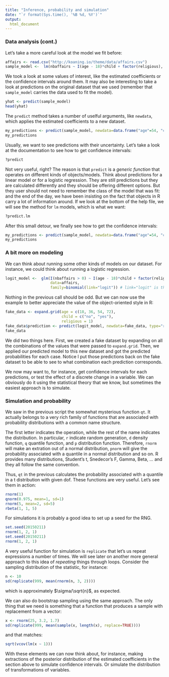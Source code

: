 ```yaml
---
title: "Inference, probability and simulation"
date: "`r format(Sys.time(), '%B %d, %Y')`"
output: 
  html_document
---
```


### Data analysis (cont.)

Let's take a more careful look at the model we fit before:

```r
affairs <- read.csv("http://koaning.io/theme/data/affairs.csv")
sample_model <-  lm(nbaffairs ~ I(age - 18)*child + factor(religious), data=affairs)
```

We took a look at some values of interest, like the estimated coefficients or the confidence intervals around them. It may also be interesting to take a look at predictions on the original dataset that we used (remember that `sample_model` carries the data used to fit the model).

```r
yhat <- predict(sample_model)
head(yhat)
```

The `predict` method takes a number of uselful arguments, like `newdata`, which applies the estimated coefficients to a new dataset. 

```r
my_predictions <- predict(sample_model, newdata=data.frame("age"=54, "child"="yes", religious=1))
my_predictions
``` 

Usually, we want to see predictions with their uncertainty. Let's take a look at the documentation to see how to get confidence intervals:

```r
?predict
```

Not very useful, right? The reason is that `predict` is a _generic function_ that operates on different kinds of objects/models. Think about predictions for a linear model or for a logistic regression. They are still predictions but they are calculated differently and they should be offering different options. But they user should not need to remember the class of the model that was fit: and the end of the day, we have been insisting on the fact that objects in R carry a lot of information around. If we look at the bottom of the help file, we will see the method for `lm` models, which is what we want:

```r
?predict.lm
```

After this small detour, we finally see how to get the confidence intervals:

```r
my_predictions <- predict(sample_model, newdata=data.frame("age"=54, "child"="yes", religious=1), interval="confidence")
my_predictions
```

### A bit more on modeling

We can think about running some other kinds of models on our dataset. For instance, we could think about running a logistic regression. 

```r
logit_model <-  glm(I(nbaffairs > 0) ~ I(age - 18)*child + factor(religious), 
                    data=affairs, 
                    family=binomial(link="logit")) # link="logit" is the default

```

Nothing in the previous call should be odd. But we can now use the example to better appreciate the value of the object-oriented style in R:

```r
fake_data <- expand.grid(age = c(18, 36, 54, 72), 
                         child = c("no", "yes"), 
                         religious = 1)
fake_data$prediction <- predict(logit_model, newdata=fake_data, type="response")
fake_data
```

We did two things here. First, we created a fake dataset by expanding on all the combinations of the values that were passed to `expand.grid`. Then, we applied our predicted model to this new dataset and got the predicted probabilities for each case. Notice I put those predictions back on the fake dataset to be able to see to what combination each prediction corresponds.

We now may want to, for instance, get confidence intervals for each predictions, or test the effect of a discrete change in a variable. We can obviously do it using the statistical theory that we know, but sometimes the easiest approach is to simulate.

### Simulation and probability

We saw in the previous script the somewhat mysterious function `qt`. It actually
belongs to a very rich family of functions that are associated with probability
distributions with a common name structure. 

The first letter indicates the operation, while the rest of the name indicates
the distribution. In particular, `r` indicate random generation, `d` density
function, `q` quantile function, and `p` distribution function. Therefore, `rnorm`
will make an extration out of a normal distribution, `pnorm` will give the
probability associated with a quantile in a normal distribution and so on. R
provides many distributions, Student's t, Snedecor's F, Gamma, Beta, ... and
they all follow the same convention.

Thus, `qt` in the previous calculates the probability associated with a quantile
in a t distribution with given dof. These functions are very useful. Let's see
them in action:

```r
rnorm(1)
qnorm(0.975, mean=1, sd=1)
rnorm(5, mean=2, sd=5)
rbeta(1, 1, 5)
```

For simulations it is probably a good idea to set up a seed for the RNG.

```r
set.seed(20150211)
rnorm(1, 2, 1)
set.seed(20150211)
rnorm(1, 2, 1) 
```

A very useful function for simulation is `replicate` that let's us repeat expressions a number of times. We will see later on another more general approach to this idea of _repeating_ things through loops. Consider the sampling distribution of the statistic, for instance:

```r
n <- 10
sd(replicate(999, mean(rnorm(n, 3, 2))))
```

which is approximately $\sigma/\sqrt{n}$, as expected. 

We can also do bootstrap sampling using the same approach. The only thing that we need is something that a function that produces a sample with replacement from a vector:

```r
x <- rnorm(25, 3.2, 1.7)
sd(replicate(999, mean(sample(x, length(x), replace=TRUE))))
```

and that matches:
```r
sqrt(vcov(lm(x ~ 1)))
```

With these elements we can now think about, for instance, making extractions of the posterior distribution of the estimated coefficients in the section above to simulate confidence intervals. Or simulate the distribution of transformations of variables. 